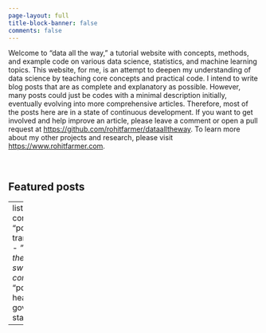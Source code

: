 ```yaml
---
page-layout: full
title-block-banner: false
comments: false
---
```


Welcome to "data all the way," a tutorial website with concepts, methods, and example code on various data science, statistics, and machine learning topics. This website, for me, is an attempt to deepen my understanding of data science by teaching core concepts and practical code. I intend to write blog posts that are as complete and explanatory as possible. However, many posts could just be codes with a minimal description initially, eventually evolving into more comprehensive articles. Therefore, most of the posts here are in a state of continuous development. If you want to get involved and help improve an article, please leave a comment or open a pull request at <https://github.com/rohitfarmer/dataalltheway>. To learn more about my other projects and research, please visit <https://www.rohitfarmer.com>.

<br />

## Featured posts

---
listing:
  type: grid
  contents:
    - "posts/data-transformation/*.qmd"
    - "posts/classify-the-bitter-or-sweet-taste-of-compounds/*.qmd"
    - "posts/tweets-from-heads-of-governments-and-states/*.qmd"

---
